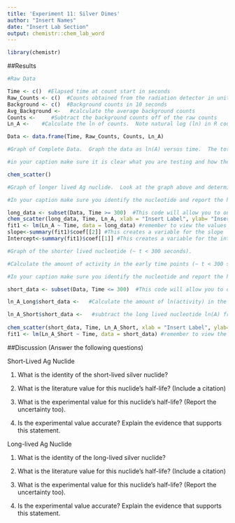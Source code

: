 ```yaml
---
title: 'Experiment 11: Silver Dimes'
author: "Insert Names"
date: "Insert Lab Section"
output: chemistr::chem_lab_word
---
```


```r
library(chemistr)
```   

##Results

```r
#Raw Data 

Time <- c()  #Elapsed time at count start in seconds
Raw_Counts <- c()  #Counts obtained from the radiation detector in units of decays per 10 seconds
Background <- c()  #Background counts in 10 seconds
Avg_Background <-   #calculate the average background counts
Counts <-     #Subtract the background counts off of the raw counts
Ln_A <-    #Calculate the ln of counts.  Note natural log (ln) in R code is log().

Data <- data.frame(Time, Raw_Counts, Counts, Ln_A)
```

```r
#Graph of Complete Data.  Graph the data as ln(A) versus time.  The total counts will be from both nucleotides.  Therefore it will be necessary to interpret the data for each individual nuclide. You should notice that the plot has two regions of linearity to it - one for each nuclide.  Therefore it does not make sense to fit the data to a straight line yet (aka in the chem_scatter function, include reg_line = FALSE)

#in your caption make sure it is clear what you are testing and how the data was obtained.  Also include why the graph is ln(A) versus time and not A vs time or 1/[A] vs time.  What does this tell us about the kinetics of nuclide decay?

chem_scatter()

```

```r
#Graph of longer lived Ag nuclide.  Look at the graph above and determine where the longer lived nuclide (end of your graph) is no longer linear. This should be around 300 seconds).  The best fit line will extrapolate back the activity in the earlier data points that are due to the longer lived Ag nuclide.

#In your caption make sure you identify the nucleotide and report the half-life +/- the standard error (aka uncertainty) of this nucloetide based off of the graphical fit to the data.

long_data <- subset(Data, Time >= 300)  #This code will allow you to only select a subset of your values in Table 1.  This is important in making sure you are trying to fit only the longer lived nucleotide data.
chem_scatter(long_data, Time, Ln_A, xlab = "Insert Label", ylab= "Insert Label")
fit1 <- lm(Ln_A ~ Time, data = long_data) #remember to view the values from this, you must type summary(fit1) into the console.
slope<-summary(fit1)$coef[[2]] #This creates a variable for the slope
Intercept<-summary(fit1)$coef[[1]] #This creates a variable for the intercept
```

```r
#Graph of the shorter lived nucleotide (~ t < 300 seconds).

#Calculate the amount of activity in the early time points (~ t < 300 seconds) that is due to the longer lived nucleotide. This is done by fiting these time points into the best fit line of the graph above.

#In your caption make sure you identify the nucleotide and report the half-life +/- the standard error (aka uncertainty) of this nucloetide based off of the graphical fit to the data.

short_data <- subset(Data, Time <= 300)  #This code will allow you to only select a subset of your values in Table 1.  This is important in making sure you are trying to fit only the shorter lived nucleotide data.

ln_A_Long$short_data <-   #Calculate the amount of ln(activity) in the early time points (~ t < 300 seconds) that is due to the longer lived nucleotide. This is done by fiting these time points into the best fit line of the graph above.  Example: Time*Slope-Intercept = Ln(A)

ln_A_Short$short_data <-   #subtract the long lived nucleotide ln(A) from the total ln(A) to get the ln(A) due to the shorter half-life.
  
chem_scatter(short_data, Time, Ln_A_Short, xlab = "Insert Label", ylab= "Insert Label")
fit1 <- lm(Ln_A_Short ~ Time, data = short_data) #remember to view the values from this, you must type summary(fit1) into the console.


```


##Discussion (Answer the following questions)

Short-Lived Ag Nuclide

1. What is the identity of the short-lived silver nuclide? 




2. What is the literature value for this nuclide's half-life? (Include a citation) 




3. What is the experimental value for this nuclide's half-life? (Report the uncertainty too).




4. Is the experimental value accurate?  Explain the evidence that supports this statement.



Long-lived Ag Nuclide

1. What is the identity of the long-lived silver nuclide? 




2. What is the literature value for this nuclide's half-life? (Include a citation) 



3. What is the experimental value for this nuclide's half-life? (Report the uncertainty too).





4. Is the experimental value accurate?   Explain the evidence that supports this statement.

